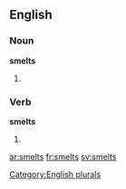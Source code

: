 
==English==

===Noun===
'''smelts'''

# {{plural of |[[smelt]]}}

===Verb===
'''smelts'''

# {{third-person singular of|[[smelt]]}}

[[Category:English plurals]]

[[ar:smelts]]
[[fr:smelts]]
[[sv:smelts]]